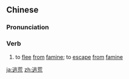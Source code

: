 ==Chinese==
{{zh-forms}}

===Pronunciation===
{{zh-pron
|m=táohuāng
|c=tou4 fong1
|mn=qz,xm,zz:tô-hong
|cat=v
}}

===Verb===
{{zh-verb}}

# {{lb|zh|Advanced Mandarin}} to [[flee]] [[from]] [[famine]]; to [[escape]] [[from]] [[famine]]

[[ja:逃荒]]
[[zh:逃荒]]